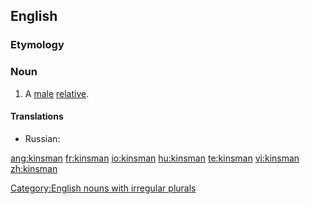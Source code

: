 ==English==

===Etymology===
{{suffix|kin|alt1=kin’s|man}}

===Noun===
{{en-noun|kinsmen}}

# A [[male]] [[relative]].

[[Category:English nouns with irregular plurals]]

====Translations====
{{trans-top|a male relative}}
* Russian: {{t|ru|родственник|m|sc=Cyrl}}
{{trans-mid}}
{{trans-bottom}}

[[ang:kinsman]]
[[fr:kinsman]]
[[io:kinsman]]
[[hu:kinsman]]
[[te:kinsman]]
[[vi:kinsman]]
[[zh:kinsman]]